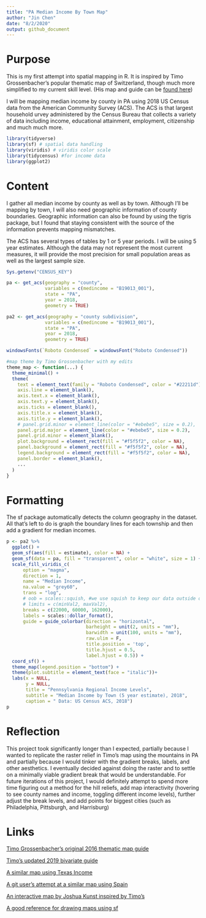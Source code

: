 ```yaml
---
title: "PA Median Income By Town Map"
author: "Jin Chen"
date: "8/2/2020"
output: github_document
---
```

# Purpose
This is my first attempt into spatial mapping in R. It is inspired by Timo Grossenbacher's popular thematic map of Switzerland, though much more simplified to my current skill level. (His map and guide can be [found here](https://timogrossenbacher.ch/2019/04/bivariate-maps-with-ggplot2-and-sf/))

I will be mapping median income by county in PA using 2018 US Census data from the American Community Survey (ACS). The ACS is that largest household urvey administered by the Census Bureau that collects a variety of data including income, educational attainment, employment, citizenship and much much more.

```r
library(tidyverse) 
library(sf) # spatial data handling
library(viridis) # viridis color scale
library(tidycensus) #for income data
library(ggplot2)
```

# Content
I gather all median income by county as well as by town. Although I'll be mapping by town, I will also need geographic information of county boundaries. Geographic information can also be found by using the tigris package, but I found that staying consistent with the source of the information prevents mapping mismatches.

The ACS has several types of tables by 1 or 5 year periods. I will be using 5 year estimates. Although the data may not represent the most current measures, it will provide the most precision for small population areas as well as the largest sample size.

```r
Sys.getenv("CENSUS_KEY")

pa <- get_acs(geography = "county",
              variables = c(medincome = "B19013_001"),
              state = "PA",
              year = 2018,
              geometry = TRUE)

pa2 <- get_acs(geography = "county subdivision",
              variables = c(medincome = "B19013_001"),
              state = "PA",
              year = 2018,
              geometry = TRUE)
```

```r
windowsFonts(`Roboto Condensed` = windowsFont("Roboto Condensed"))

#map theme by Timo Grossenbacher with my edits
theme_map <- function(...) {
  theme_minimal() +
  theme(
    text = element_text(family = "Roboto Condensed", color = "#22211d"),
    axis.line = element_blank(),
    axis.text.x = element_blank(),
    axis.text.y = element_blank(),
    axis.ticks = element_blank(),
    axis.title.x = element_blank(),
    axis.title.y = element_blank(),
    # panel.grid.minor = element_line(color = "#ebebe5", size = 0.2),
    panel.grid.major = element_line(color = "#ebebe5", size = 0.2),
    panel.grid.minor = element_blank(),
    plot.background = element_rect(fill = "#f5f5f2", color = NA), 
    panel.background = element_rect(fill = "#f5f5f2", color = NA), 
    legend.background = element_rect(fill = "#f5f5f2", color = NA),
    panel.border = element_blank(),
    ...
  )
}

```
# Formatting
The sf package automatically detects the column geography in the dataset. All that's left to do is graph the boundary lines for each township and then add a gradient for median incomes.


```r
p <- pa2 %>%
  ggplot() +
  geom_sf(aes(fill = estimate), color = NA) +
  geom_sf(data = pa, fill = "transparent", color = "white", size = 1) +
  scale_fill_viridis_c(
      option = "magma", 
      direction = 1, 
      name = "Median Income",
      na.value = "grey60",
      trans = "log",
      # oob = scales::squish, #we use squish to keep our data outside of the limits, but fill as the closest break
      # limits = c(minVal2, maxVal2),
      breaks = c(22000, 60000, 162000),
      labels = scales::dollar_format(),
      guide = guide_colorbar(direction = "horizontal",
                             barheight = unit(2, units = "mm"),
                             barwidth = unit(100, units = "mm"),
                             raw.ulim = F,
                             title.position = 'top',
                             title.hjust = 0.5,
                             label.hjust = 0.5)) +
  coord_sf() +
  theme_map(legend.position = "bottom") +
  theme(plot.subtitle = element_text(face = "italic"))+
  labs(x = NULL, 
       y = NULL, 
       title = "Pennsylvania Regional Income Levels", 
       subtitle = "Median Income by Town (5 year estimate), 2018", 
       caption = " Data: US Census ACS, 2018")
p
```

# Reflection
This project took significantly longer than I expected, partially because I wanted to replicate the raster relief in Timo's map using the mountains in PA and partially because I would tinker with the gradient breaks, labels, and other aesthetics. I eventually decided against doing the raster and to settle on a minimally viable gradient break that would be understandable. 
For future iterations of this project, I would definitely attempt to spend more time figuring out a method for the hill reliefs, add map interactivity (hovering to see county names and income, toggling different income levels), further adjust the break levels, and add points for biggest cities (such as Philadelphia, Pittsburgh, and Harrisburg)

# Links
[Timo Grossenbacher's original 2016 thematic map guide](https://timogrossenbacher.ch/2016/12/beautiful-thematic-maps-with-ggplot2-only/)

[Timo's updated 2019 bivariate guide](https://timogrossenbacher.ch/2019/04/bivariate-maps-with-ggplot2-and-sf/)

[A similar map using Texas Income](https://wilkelab.org/practicalgg/articles/Texas_income.html)

[A git user's attempt at a similar map using Spain](https://github.com/manugarri/spain_census_map)

[An interactive map by Joshua Kunst inspired by Timo's](https://jkunst.com/blog/posts/2017-01-05-thematic-interactive-map/)

[A good reference for drawing maps using sf](https://www.r-spatial.org/r/2018/10/25/ggplot2-sf-2.html)